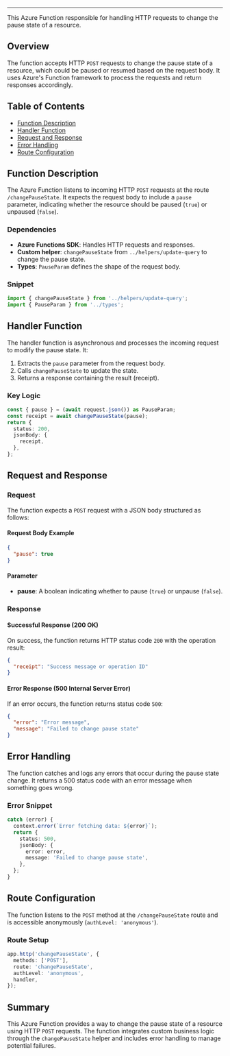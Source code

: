 
<HeaderTitle title=" Azure Function: Change Pause State" source="https://github.com/your-repo-path-to-timerTrigger" />

---

This Azure Function responsible for handling HTTP requests to change the pause state of a resource.

## Overview

The function accepts HTTP `POST` requests to change the pause state of a resource, which could be paused or resumed based on the request body. It uses Azure's Function framework to process the requests and return responses accordingly.

## Table of Contents

- [Function Description](#function-description)
- [Handler Function](#handler-function)
- [Request and Response](#request-and-response)
- [Error Handling](#error-handling)
- [Route Configuration](#route-configuration)

## Function Description

The Azure Function listens to incoming HTTP `POST` requests at the route `/changePauseState`. It expects the request body to include a `pause` parameter, indicating whether the resource should be paused (`true`) or unpaused (`false`).

### Dependencies

- **Azure Functions SDK**: Handles HTTP requests and responses.
- **Custom helper**: `changePauseState` from `../helpers/update-query` to change the pause state.
- **Types**: `PauseParam` defines the shape of the request body.

### Snippet

```typescript
import { changePauseState } from '../helpers/update-query';
import { PauseParam } from '../types';
```

## Handler Function

The handler function is asynchronous and processes the incoming request to modify the pause state. It:

1. Extracts the `pause` parameter from the request body.
2. Calls `changePauseState` to update the state.
3. Returns a response containing the result (receipt).

### Key Logic

```typescript
const { pause } = (await request.json()) as PauseParam;
const receipt = await changePauseState(pause);
return {
  status: 200,
  jsonBody: {
    receipt,
  },
};
```

## Request and Response

### Request

The function expects a `POST` request with a JSON body structured as follows:

#### Request Body Example

```json
{
  "pause": true
}
```

#### Parameter

- **pause**: A boolean indicating whether to pause (`true`) or unpause (`false`).

### Response

#### Successful Response (200 OK)

On success, the function returns HTTP status code `200` with the operation result:

```json
{
  "receipt": "Success message or operation ID"
}
```

#### Error Response (500 Internal Server Error)

If an error occurs, the function returns status code `500`:

```json
{
  "error": "Error message",
  "message": "Failed to change pause state"
}
```

## Error Handling

The function catches and logs any errors that occur during the pause state change. It returns a 500 status code with an error message when something goes wrong.

### Error Snippet

```typescript
catch (error) {
  context.error(`Error fetching data: ${error}`);
  return {
    status: 500,
    jsonBody: {
      error: error,
      message: 'Failed to change pause state',
    },
  };
}
```

## Route Configuration

The function listens to the `POST` method at the `/changePauseState` route and is accessible anonymously (`authLevel: 'anonymous'`).

### Route Setup

```typescript
app.http('changePauseState', {
  methods: ['POST'],
  route: 'changePauseState',
  authLevel: 'anonymous',
  handler,
});
```

## Summary

This Azure Function provides a way to change the pause state of a resource using HTTP `POST` requests. The function integrates custom business logic through the `changePauseState` helper and includes error handling to manage potential failures.
